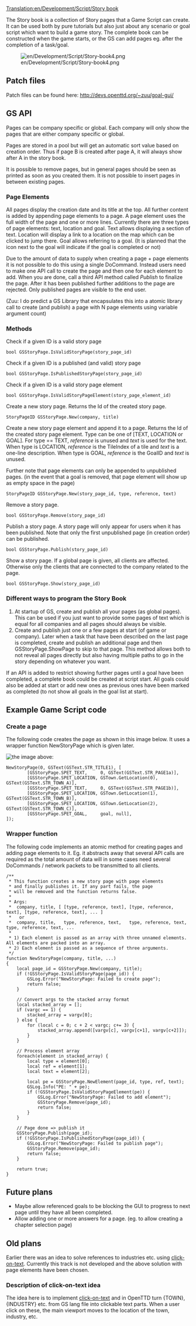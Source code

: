 [[Translation:en/Development/Script/Story book]]
{{en/Note|This page describe ongoing work that haven't been decided to go into trunk yet}}

The Story book is a collection of Story pages that a Game Script can create. It can be used both by pure tutorials but also just about any scenario or goal script which want to build a game story. The complete book can be constructed when the game starts, or the GS can add pages eg. after the completion of a task/goal.

[[File:en/Development/Script/Story-book4.png]]

== Patch files ==
Patch files can be found here: http://devs.openttd.org/~zuu/goal-gui/

== GS API ==
Pages can be company specific or global. Each company will only show the pages that are either company specific or global.

Pages are stored in a pool but will get an automatic sort value based on creation order. Thus if page B is created after page A, it will always show after A in the story book.

It is possible to remove pages, but in general pages should be seen as printed as soon as you created them. It is not possible to insert pages in between existing pages.

=== Page Elements ===
All pages display the creation date and its title at the top. All further content is added by appending page elements to a page. A page element uses the full width of the page and one or more lines. Currently there are three types of page elements: text, location and goal. Text allows displaying a section of text. Location will display a link to a location on the map which can be clicked to jump there. Goal allows referring to a goal. (It is planned that the icon next to the goal will indicate if the goal is completed or not)

Due to the amount of data to supply when creating a page + page elements it is not possible to do this using a single DoCommand. Instead users need to make one API call to create the page and then one for each element to add. When you are done, call a third API method called ''Publish'' to finalize the page. After it has been published further additions to the page are rejected. Only published pages are visible to the end user.

(Zuu: I do predict a GS Library that encapsulates this into a atomic library call to create (and publish) a page with N page elements using variable argument count)

=== Methods ===
Check if a given ID is a valid story page
 bool GSStoryPage.IsValidStoryPage(story_page_id)

Check if a given ID is a published (and valid) story page
 bool GSStoryPage.IsPublishedStoryPage(story_page_id)

Check if a given ID is a valid story page element
 bool GSStoryPage.IsValidStoryPageElement(story_page_element_id)

Create a new story page. Returns the Id of the created story page.
 StoryPageID GSStoryPage.New(company, title)

Create a new story page element and append it to a page. Returns the Id of the created story page element. Type can be one of [TEXT, LOCATION or GOAL]. For type == TEXT, ''reference'' is unused and ''text'' is used for the text. When type is LOCATION, ''reference'' is the TileIndex of a tile and ''text'' is a one-line description. When type is GOAL, ''reference'' is the GoalID and ''text'' is unused.

Further note that page elements can only be appended to unpublished pages. (in the event that a goal is removed, that page element will show up as empty space in the page)
 StoryPageID GSStoryPage.New(story_page_id, type, reference, text)

Remove a story page.
 bool GSStoryPage.Remove(story_page_id)

Publish a story page. A story page will only appear for users when it has been published. Note that only the first unpublished page (in creation order) can be published.
 bool GSStoryPage.Publish(story_page_id)

Show a story page. If a global page is given, all clients are affected. Otherwise only the clients that are connected to the company related to the page.
 bool GSStoryPage.Show(story_page_id)


=== Different ways to program the Story Book ===
# At startup of GS, create and publish all your pages (as global pages). This can be used if you just want to provide some pages of text which is equal for all companies and all pages should always be visible.
# Create and publish just one or a few pages at start (of game or company). Later when a task that have been described on the last page is completed, create and publish an additional page and then GSStoryPage.ShowPage to skip to that page. This method allows both to not reveal all pages directly but also having multiple paths to go in the story depending on whatever you want.

If an API is added to restrict showing further pages until a goal have been completed, a complete book could be created at script start. All goals could also be added at start or add new ones as previous ones have been marked as completed (to not show all goals in the goal list at start).

== Example Game Script code ==

=== Create a page ===
The following code creates the page as shown in this image below. It uses a wrapper function NewStoryPage which is given later.

[[File:en/Development/Script/Story-book4.png|the image above]]:

<pre>NewStoryPage(0, GSText(GSText.STR_TITLE1), [
		[GSStoryPage.SPET_TEXT,     0, GSText(GSText.STR_PAGE1a)],
		[GSStoryPage.SPET_LOCATION, GSTown.GetLocation(0), GSText(GSText.STR_TOWN_A)],
		[GSStoryPage.SPET_TEXT,     0, GSText(GSText.STR_PAGE1b)],
		[GSStoryPage.SPET_LOCATION, GSTown.GetLocation(1), GSText(GSText.STR_TOWN_B)],
		[GSStoryPage.SPET_LOCATION, GSTown.GetLocation(2), GSText(GSText.STR_TOWN_C)],
		[GSStoryPage.SPET_GOAL,     goal, null],
]);
</pre>

=== Wrapper function ===
The following code implements an atomic method for creating pages and adding page elements to it. Eg. it abstracts away that several API calls are required as the total amount of data will in some cases need several DoCommands / network packets to be transmitted to all clients.
<pre>/**
 * This function creates a new story page with page elements
 * and finally publishes it. If any part fails, the page
 * will be removed and the function returns false.
 *
 * Args: 
 *  company, title, [ [type, reference, text], [type, reference, text], [type, reference, text], ... ]
 *   or
 *  company, title,   type, reference, text,   type, reference, text,   type, reference, text, ...
 *
 * 1) Each element is passed as an array with three unnamed elements. All elements are packed into an array.
 * 2) Each element is passed as a sequence of three arguments.
 */
function NewStoryPage(company, title, ...)
{
	local page_id = GSStoryPage.New(company, title);
	if (!GSStoryPage.IsValidStoryPage(page_id)) {
		GSLog.Error("NewStoryPage: Failed to create page");
		return false;
	}

	// Convert args to the stacked array format
	local stacked_array = [];
	if (vargc == 1) {
		stacked_array = vargv[0];
	} else {
		for (local c = 0; c + 2 < vargc; c+= 3) {
			stacked_array.append([vargv[c], vargv[c+1], vargv[c+2]]);
		}
	}

	// Process element array
	foreach(element in stacked_array) {
		local type = element[0];
		local ref = element[1];
		local text = element[2];

		local pe = GSStoryPage.NewElement(page_id, type, ref, text);
		GSLog.Info("PE: " + pe);
		if (!GSStoryPage.IsValidStoryPageElement(pe)) {
			GSLog.Error("NewStoryPage: Failed to add element");
			GSStoryPage.Remove(page_id);
			return false;
		}
	}

	// Page done => publish it
	GSStoryPage.Publish(page_id);
	if (!GSStoryPage.IsPublishedStoryPage(page_id)) {
		GSLog.Error("NewStoryPage: Failed to publish page");
		GSStoryPage.Remove(page_id);
		return false;
	}

	return true;
}</pre>

== Future plans ==
* Maybe allow referenced goals to be blocking the GUI to progress to next page until they have all been completed.
* Allow adding one or more answers for a page. (eg. to allow creating a chapter selection page)

== Old plans ==
Earlier there was an idea to solve references to industries etc. using [[en/Development/Design Drafts/Scripts/Click on String|click-on-text]]. Currently this track is not developed and the above solution with page elements have been chosen.

=== Description of click-on-text idea ===
The idea here is to implement [[en/Development/Design Drafts/Scripts/Click on String|click-on-text]] and in OpenTTD turn {TOWN}, {INDUSTRY} etc. from GS lang file into clickable text parts. When a user click on these, the main viewport moves to the location of the town, industry, etc.